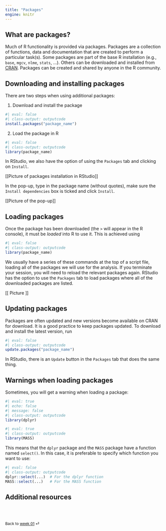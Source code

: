 ```yaml
---
title: "Packages"
engine: knitr
---
```


## What are packages?

Much of R functionality is provided via packages. Packages are a collection of functions, data and documentation that are created to perform a particular task(s). Some packages are part of the base R installation (e.g., `base`, `mgcv`, `nlme`, `stats`, ...). Others can be downloaded and installed from [CRAN](https://cran.r-project.org/web/packages/available_packages_by_name.html). Packages can be created and shared by anyone in the R community.

## Downloading and installing packages

There are two steps when using additional packages:

1. Download and install the package

```r
#| eval: false
#| class-output: outputcode
install.packages("package_name")
```

2. Load the package in R

```r
#| eval: false
#| class-output: outputcode
library(package_name)
```

In RStudio, we also have the option of using the `Packages` tab and clicking on `Install`.

\[\[Picture of packages installation in RStudio\]\]

In the pop-up, type in the package name (without quotes), make sure the `Install dependencies` box is ticked and click `Install`.

\[\[Picture of the pop-up\]\]

## Loading packages

Once the package has been downloaded (the `>` will appear in the R console), it must be *loaded* into R to use it. This is achieved using

```r
#| eval: false
#| class-output: outputcode
library(package_name)
```

We usually have a series of these commands at the top of a script file, loading all of the packages we will use for the analysis. If you terminate your session, you will need to reload the relevant packages again. RStudio has the option to use the `Packages` tab to load packages where all of the downloaded packages are listed.

\[\[ Picture \]\]

## Updating packages

Packages are often updated and new versions become available on CRAN for download. It is a good practice to keep packages updated. To download and install the latest version, run

```r
#| eval: false
#| class-output: outputcode
update.packages("package_name")
```

In RStudio, there is an `Update` button in the `Packages` tab that does the same thing.

## Warnings when loading packages

Sometimes, you will get a warning when loading a package:

```r
#| eval: true
#| echo: false
#| message: false
#| class-output: outputcode
library(dplyr)
```

```r
#| eval: true
#| class-output: outputcode
library(MASS)
```

This means that the `dplyr` package and the `MASS` package have a function named `select()`. In this case, it is preferable to specify which function you want to use:

```r
#| eval: false
#| class-output: outputcode
dplyr::select(...)  # For the dplyr function
MASS::select(...)   # For the MASS function
```

## Additional resources


<br><br>

::: {style="font-size: 0.875em;"}
Back to [week 01](/weeks/week-1.qmd) ⏎
:::